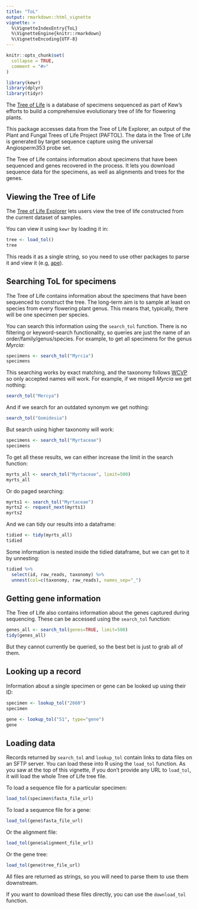 ```yaml
---
title: "ToL"
output: rmarkdown::html_vignette
vignette: >
  %\VignetteIndexEntry{ToL}
  %\VignetteEngine{knitr::rmarkdown}
  %\VignetteEncoding{UTF-8}
---
```


```r
knitr::opts_chunk$set(
  collapse = TRUE,
  comment = "#>"
)
```

```r
library(kewr)
library(dplyr)
library(tidyr)
```


The [Tree of Life](https://treeoflife.kew.org/) is a database of specimens sequenced as part of Kew's efforts to build a comprehensive evolutionary tree of life for flowering plants.

This package accesses data from the Tree of Life Explorer, an output of the Plant and Fungal Trees of Life Project (PAFTOL). The data in the Tree of Life is generated by target sequence capture using the universal Angiosperm353 probe set.

The Tree of Life contains information about specimens that have been sequenced and genes recovered in the process. It lets you download sequence data for the specimens, as well as alignments and trees for the genes.

## Viewing the Tree of Life

The [Tree of Life Explorer](https://treeoflife.kew.org/tree-of-life) lets users view the tree of life constructed from the current dataset of samples.

You can view it using `kewr` by loading it in:

```r
tree <- load_tol()
tree
```

This reads it as a single string, so you need to use other packages to parse it and view it (e.g, [ape](http://ape-package.ird.fr/)).

## Searching ToL for specimens

The Tree of Life contains information about the specimens that have been sequenced to construct the tree. The long-term aim is to sample at least on species from every flowering plant genus. This means that, typically, there will be one specimen per species.

You can search this information using the `search_tol` function. There is no filtering or keyword-search functionality, so queries are just the name of an order/family/genus/species. For example, to get all specimens for the genus *Myrcia*:

```r
specimens <- search_tol("Myrcia")
specimens
```

This searching works by exact matching, and the taxonomy follows [WCVP](https://wcvp.science.kew.org/) so only accepted names will work. For example, if we mispell *Myrcia* we get nothing:

```r
search_tol("Mercya")
```

And if we search for an outdated synonym we get nothing:

```r
search_tol("Gomidesia")
```

But search using higher taxonomy will work:

```r
specimens <- search_tol("Myrtaceae")
specimens
```

To get all these results, we can either increase the limit in the search function:

```r
myrts_all <- search_tol("Myrtaceae", limit=500)
myrts_all
```
Or do paged searching:

```r
myrts1 <- search_tol("Myrtaceae")
myrts2 <- request_next(myrts1)
myrts2
```

And we can tidy our results into a dataframe:

```r
tidied <- tidy(myrts_all)
tidied
```

Some information is nested inside the tidied dataframe, but we can get to it by unnesting:

```r
tidied %>%
  select(id, raw_reads, taxonomy) %>%
  unnest(col=c(taxonomy, raw_reads), names_sep="_")
```

## Getting gene information

The Tree of Life also contains information about the genes captured during sequencing. These can be accessed using the `search_tol` function:

```r
genes_all <- search_tol(genes=TRUE, limit=500)
tidy(genes_all)
```

But they cannot currently be queried, so the best bet is just to grab all of them.

## Looking up a record

Information about a single specimen or gene can be looked up using their ID:

```r
specimen <- lookup_tol("2660")
specimen
```
```r
gene <- lookup_tol("51", type="gene")
gene
```
## Loading data

Records returned by `search_tol` and `lookup_tol` contain links to data files on an SFTP server. You can load these into R using the `load_tol` function. As you saw at the top of this vignette, if you don't provide any URL to `load_tol`, it will load the whole Tree of Life tree file.

To load a sequence file for a particular specimen:

```r
load_tol(specimen$fasta_file_url)
```

To load a sequence file for a gene:
```r
load_tol(gene$fasta_file_url)
```

Or the alignment file:
```r
load_tol(gene$alignment_file_url)
```

Or the gene tree:
```r
load_tol(gene$tree_file_url)
```

All files are returned as strings, so you will need to parse them to use them downstream.

If you want to download these files directly, you can use the `download_tol` function.
